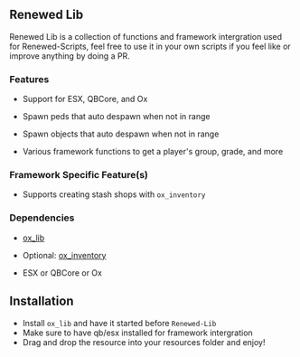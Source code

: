 
##  Renewed Lib

Renewed Lib is a collection of functions and framework intergration used for Renewed-Scripts, feel free to use it in your own scripts if you feel like or improve anything by doing a PR.

### Features

- Support for ESX, QBCore, and Ox

- Spawn peds that auto despawn when not in range
- Spawn objects that auto despawn when not in range
- Various framework functions to get a player's group, grade, and more

### Framework Specific Feature(s)

- Supports creating stash shops with `ox_inventory`

### Dependencies

- [ox_lib](https://github.com/overextended/ox_lib/releases)
- Optional: [ox_inventory](https://github.com/overextended/ox_inventory/releases)

- ESX or QBCore or Ox

## Installation

- Install `ox_lib` and have it started before `Renewed-Lib`
- Make sure to have qb/esx installed for framework intergration
- Drag and drop the resource into your resources folder and enjoy!
